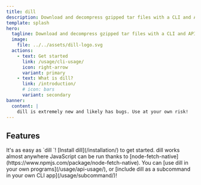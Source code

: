 ```yaml
---
title: dill
description: Download and decompress gzipped tar files with a CLI and API.
template: splash
hero:
  tagline: Download and decompress gzipped tar files with a CLI and API.
  image:
    file: ../../assets/dill-logo.svg
  actions:
    - text: Get started
      link: /usage/cli-usage/
      icon: right-arrow
      variant: primary
    - text: What is dill?
      link: /introduction/
      # icon: bars
      variant: secondary
banner:
  content: |
    dill is extremely new and likely has bugs. Use at your own risk!
---
```



## Features

<CardGrid>
	<Card title="Download and decompress .tar.gz files in one step" icon="rocket">
		It's as easy as `dill <URL>`! [Install dill](/installation/) to get started.
	</Card>
	<Card title="Works almost anywhere" icon="random">
		dill works almost anywhere JavaScript can be run thanks to [node-fetch-native](https://www.npmjs.com/package/node-fetch-native).
	</Card>
	<Card title="Programmatic API" icon="seti:javascript">
		You can [use dill in your own programs](/usage/api-usage/), or [include dill as a subcommand in your own CLI app](/usage/subcommand/)!
</Card>
</CardGrid>
